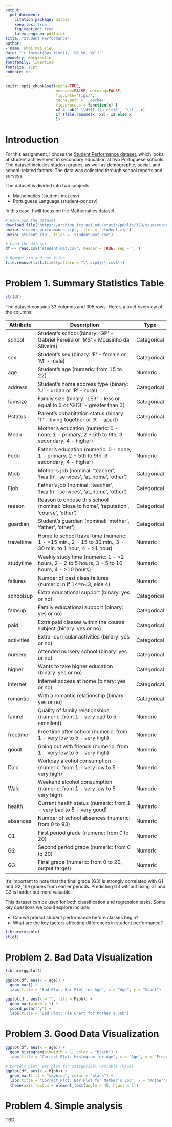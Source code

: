 ```yaml
---
output: 
  pdf_document:
    citation_package: natbib
    keep_tex: true
    fig_caption: true
    latex_engine: pdflatex
title: "Student Performance"
author:
- name: Khoi Mai Tieu
date: "`r format(Sys.time(), '%B %d, %Y')`"
geometry: margin=1in
fontfamily: libertine
fontsize: 11pt
endnote: no
---
```


```r
knitr::opts_chunk$set(cache=TRUE,
                      message=FALSE, warning=FALSE,
                      fig.path='figs/',
                      cache.path = '_cache/',
                      fig.process = function(x) {
                      x2 = sub('-\\d+([.][a-z]+)$', '\\1', x)
                      if (file.rename(x, x2)) x2 else x
                      })
```

# Introduction

For this assignment, I chose the [Student Performance dataset](https://archive.ics.uci.edu/dataset/320/student+performance), which looks at student achievement in secondary education at two Portuguese schools. The dataset includes student grades, as well as demographic, social, and school-related factors. The data was collected through school reports and surveys.

The dataset is divided into two subjects:

- Mathematics (student-mat.csv)
- Portuguese Language (student-por.csv)

In this case, I will focus on the Mathematics dataset.

```r
# Download the dataset
download.file('https://archive.ics.uci.edu/static/public/320/student+performance.zip','student_performance.zip')
unzip('student_performance.zip', files = 'student.zip')
unzip('student.zip', files = 'student-mat.csv')

# Load the dataset
df <- read.csv('student-mat.csv', header = TRUE, sep = ';')

# Remove zip and csv files
file.remove(list.files(pattern = "\\.zip$|\\.csv$"))
```

# Problem 1. Summary Statistics Table
```r
str(df)
```

The dataset contains 33 columns and 395 rows. Here's a brief overview of the columns:

| Attribute   | Description                                                                                   | Type      |
|-------------|-----------------------------------------------------------------------------------------------|-----------|
| school      | Student's school (binary: 'GP' - Gabriel Pereira or 'MS' - Mousinho da Silveira)           | Categorical |
| sex         | Student's sex (binary: 'F' - female or 'M' - male)                                          | Categorical |
| age         | Student's age (numeric: from 15 to 22)                                                      | Numeric   |
| address     | Student's home address type (binary: 'U' - urban or 'R' - rural)                           | Categorical |
| famsize     | Family size (binary: 'LE3' - less or equal to 3 or 'GT3' - greater than 3)                 | Categorical |
| Pstatus     | Parent's cohabitation status (binary: 'T' - living together or 'A' - apart)                 | Categorical |
| Medu        | Mother's education (numeric: 0 - none, 1 - primary, 2 - 5th to 9th, 3 - secondary, 4 - higher) | Numeric   |
| Fedu        | Father's education (numeric: 0 - none, 1 - primary, 2 - 5th to 9th, 3 - secondary, 4 - higher) | Numeric   |
| Mjob        | Mother's job (nominal: 'teacher', 'health', 'services', 'at_home', 'other')                 | Categorical |
| Fjob        | Father's job (nominal: 'teacher', 'health', 'services', 'at_home', 'other')                 | Categorical |
| reason      | Reason to choose this school (nominal: 'close to home', 'reputation', 'course', 'other')    | Categorical |
| guardian    | Student's guardian (nominal: 'mother', 'father', 'other')                                   | Categorical |
| traveltime  | Home to school travel time (numeric: 1 - <15 min., 2 - 15 to 30 min., 3 - 30 min. to 1 hour, 4 - >1 hour) | Numeric   |
| studytime   | Weekly study time (numeric: 1 - <2 hours, 2 - 2 to 5 hours, 3 - 5 to 10 hours, 4 - >10 hours) | Numeric   |
| failures    | Number of past class failures (numeric: n if 1<=n<3, else 4)                                | Numeric   |
| schoolsup   | Extra educational support (binary: yes or no)                                               | Categorical |
| famsup      | Family educational support (binary: yes or no)                                              | Categorical |
| paid        | Extra paid classes within the course subject (binary: yes or no)                             | Categorical |
| activities  | Extra-curricular activities (binary: yes or no)                                             | Categorical |
| nursery     | Attended nursery school (binary: yes or no)                                                 | Categorical |
| higher      | Wants to take higher education (binary: yes or no)                                          | Categorical |
| internet    | Internet access at home (binary: yes or no)                                                | Categorical |
| romantic    | With a romantic relationship (binary: yes or no)                                            | Categorical |
| famrel      | Quality of family relationships (numeric: from 1 - very bad to 5 - excellent)               | Numeric   |
| freetime    | Free time after school (numeric: from 1 - very low to 5 - very high)                       | Numeric   |
| goout       | Going out with friends (numeric: from 1 - very low to 5 - very high)                       | Numeric   |
| Dalc        | Workday alcohol consumption (numeric: from 1 - very low to 5 - very high)                   | Numeric   |
| Walc        | Weekend alcohol consumption (numeric: from 1 - very low to 5 - very high)                   | Numeric   |
| health      | Current health status (numeric: from 1 - very bad to 5 - very good)                        | Numeric   |
| absences    | Number of school absences (numeric: from 0 to 93)                                           | Numeric   |
| G1          | First period grade (numeric: from 0 to 20)                                                  | Numeric   |
| G2          | Second period grade (numeric: from 0 to 20)                                                 | Numeric   |
| G3          | Final grade (numeric: from 0 to 20, output target)                                         | Numeric   |

It’s important to note that the final grade (G3) is strongly correlated with G1 and G2, the grades from earlier periods. Predicting G3 without using G1 and G2 is harder but more valuable.

This dataset can be used for both classification and regression tasks. Some key questions we could explore include:

- Can we predict student performance before classes begin?
- What are the key factors affecting differences in student performance?

```r
library(vtable)
st(df)
```

# Problem 2. Bad Data Visualization


```r
library(ggplot2)

ggplot(df, aes(x = age)) +
  geom_bar() +
  labs(title = "Bad Plot: Bar Plot for Age", x = "Age", y = "Count")
```

```r
ggplot(df, aes(x = "", fill = Mjob)) +
  geom_bar(width = 1) +
  coord_polar("y") +
  labs(title = "Bad Plot: Pie Chart for Mother's Job")
```

# Problem 3. Good Data Visualization

```r
ggplot(df, aes(x = age)) +
  geom_histogram(binwidth = 1, color = "black") +
  labs(title = "Correct Plot: Histogram for Age", x = "Age", y = "Frequency")

```

```r
# Correct plot: Bar plot for categorical variable (Mjob)
ggplot(df, aes(x = Mjob)) +
  geom_bar(fill = "skyblue", color = "black") +
  labs(title = "Correct Plot: Bar Plot for Mother's Job", x = "Mother's Job", y = "Count") +
  theme(axis.text.x = element_text(angle = 45, hjust = 1))
```

# Problem 4. Simple analysis

TBD